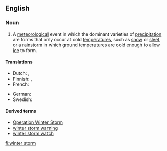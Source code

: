 ==English==
===Noun===
{{wikipedia}}
{{en-noun}}

#A [[meteorological]] event in which the dominant varieties of [[precipitation]] are forms that only occur at cold [[temperature]]s, such as [[snow]] or [[sleet]], or a [[rainstorm]] in which ground temperatures are cold enough to allow [[ice]] to form.

====Translations====
{{trans-top|A winter storm}}
* Dutch: {{t|nl|winterstorm|m}}, {{t+|nl|sneeuwstorm|m}}
* Finnish: {{t|fi|talvimyrsky}}, {{t+|fi|lumimyrsky}}
* French: {{t+|fr|tempête de neige|f}}
{{trans-mid}}
* German: {{t|de|Wintersturm|m}}
* Swedish: {{t|sv|vinterstorm|c}}
{{trans-bottom}}

====Derived terms====
*[[w:Operation Winter Storm|Operation Winter Storm]]
*[[winter storm warning]]
*[[winter storm watch]]

[[fi:winter storm]]